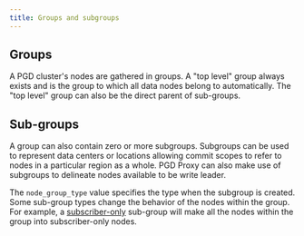 ```yaml
---
title: Groups and subgroups
---
```


## Groups

A PGD cluster's nodes are gathered in groups. A "top level" group always exists and is the group
to which all data nodes belong to automatically. The "top level" group can also be
the direct parent of sub-groups. 

## Sub-groups

A group can also contain zero or more subgroups. Subgroups can be used to
represent data centers or locations allowing commit scopes to refer to nodes
in a particular region as a whole. PGD Proxy can also make use of subgroups 
to delineate nodes available to be write leader.

The `node_group_type` value specifies the type when the subgroup is created.
Some sub-group types change the behavior of the nodes within the group. For
example, a [subscriber-only](subscriber_only) sub-group will make all the nodes
within the group into subscriber-only nodes.

